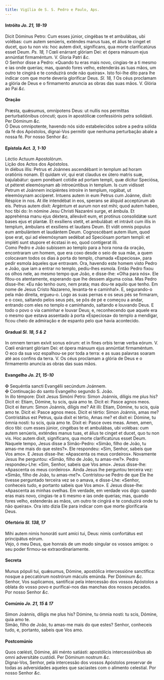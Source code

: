 ```yaml
---
title: Vigília de S. S. Pedro e Paulo, Aps.
---
```


<h4 class="text-center">
  Intróito <em>Jo. 21, 18-19</em>
</h4>
<div class="container-fluid">
  <div class="row">
    <div class="col-6 dropcaps text-justify">
      Dicit Dóminus Petro: Cum esses júnior, cingébas te et ambulábas, ubi
      volébas: cum autem senúeris, exténdes manus tuas, et álius te cinget et
      ducet, quo tu non vis: hoc autem dixit, signíficans, qua morte
      clarificatúrus esset Deum. <em>Ps. 18, 1</em> Cœli enárrant glóriam Dei:
      et ópera mánuum ejus annúntiat firmaméntum. V. Gloria Patri <em>&c.</em>
    </div>
    <div class="col-6 dropcaps text-justify">
      O Senhor disse a Pedro: «Quando tu eras mais novo, cingias-te a ti mesmo e
      ias onde querias; mas, quando fores velho, estenderás as tuas mãos, um
      outro te cingirá e te conduzirá onde não queiras». Isto foi-lhe dito para
      lhe indicar com que morte deveria glorificar Deus. <em>Sl. 18, 1</em> Os
      céus proclamam a glória de Deus e o firmamento anuncia as obras das suas
      mãos. V. Glória ao Pai <em>&c.</em>
    </div>
  </div>
</div>

<h4 class="text-center">Oração</h4>
<div class="container-fluid">
  <div class="row">
    <div class="col-6 dropcaps text-justify">
      Præsta, quǽsumus, omnípotens Deus: ut nullis nos permíttas
      perturbatiónibus cóncuti; quos in apostólicæ confessiónis petra solidásti.
      Per Dóminum <em>&c.</em>
    </div>
    <div class="col-6 dropcaps text-justify">
      Ó Deus omnipotente, havendo nós sido estabelecidos sobre a pedra sólida da
      fé dos Apóstolos, dignai-Vos permitir que nenhuma perturbação abale a
      nossa fé. Por nosso Senhor <em>&c.</em>
    </div>
  </div>
</div>

<h4 class="text-center">
  Epístola <em>Act. 3, 1-10</em>
</h4>
<div class="container-fluid">
  <div class="row">
    <div class="col-6 text-justify">Léctio Actuum Apostolórum.</div>
    <div class="col-6 text-justify">Lição dos Actos dos Apóstolos.</div>
    <div class="col-6 dropcaps text-justify">
      In diébus illis: Petrus et Joánnes ascendébant in templum ad horam
      oratiónis nonam. Et quidam vir, qui erat claudus ex útero matris suæ,
      bajulabátur: quem ponébant cotídie ad portam templi, quæ dícitur Speciósa,
      ut péteret eleemósynam ab introeúntibus in templum. Is cum vidísset Petrum
      et Joánnem incipiéntes introíre in templum, rogábat, ut eleemósynam
      acciperet. Intuens autem in eum Petrus cum Joánne, dixit: Réspice in nos.
      At ille intendébat in eos, sperans se áliquid acceptúrum ab eis. Petrus
      autem dixit: Argéntum et aurum non est mihi; quod autem habeo, hoc tibi
      do: In nómine Jesu Christi Nazaréni surge, et ámbula. Et apprehénsa manu
      ejus déxtera, allevávit eum, et protínus consolidátæ sunt bases ejus et
      plantæ. Et exsíliens stetit, et ambulábat: et intrávit cum illis in
      templum, ámbulans et exsíliens et laudans Deum. Et vidit omnis populus eum
      ambulántem et laudántem Deum. Cognoscébant autem illum, quod ipse erat,
      qui ad eleemósynam sedébat ad Speciósam portam templi: et impléti sunt
      stupore et écstasi in eo, quod contígerat illi.
    </div>
    <div class="col-6 dropcaps text-justify">
      Como Pedro e João subissem ao templo para a hora nona da oração,
      encontraram um homem, que era coxo desde o seio de sua mãe, a quem
      colocavam todos os dias à porta do templo, chamada «Especiosa», para pedir
      esmola àqueles que entravam. Ora, havendo este homem visto Pedro e João,
      que iam a entrar no templo, pediu-lhes esmola. Então Pedro fixou os olhos
      nele, ao mesmo tempo que João, e disse-lhe: «Olha para nós». Ele fitou-os
      atentamente, esperando que lhe dessem alguma coisa. Mas Pedro disse-lhe:
      «Eu não tenho ouro, nem prata; mas dou-te aquilo que tenho. Em nome de
      Jesus Cristo Nazareno, levanta-te e caminha!». E, segurando-o pela mão
      direita, ergueu-o. Logo as suas pernas e os seus pés se firmaram, e o
      coxo, saltando pelos seus pés, se pôs de pé e começou a andar, entrando
      com eles no templo e caminhando, saltando e louvando Deus. E todo o povo o
      via caminhar e louvar Deus; e, reconhecendo que aquele era o mesmo que
      estava assentado à porta «Especiosa» do templo a mendigar, ficou cheio de
      admiração e de espanto pelo que havia acontecido.
    </div>
  </div>
</div>

<h4 class="text-center">
  Gradual <em>Sl. 18, 5 & 2</em>
</h4>
<div class="container-fluid">
  <div class="row">
    <div class="col-6 dropcaps text-justify">
      In omnem terram exívit sonus eórum: et in fines orbis terræ verba eórum.
      V. Cœli enárrant glóriam Dei: et ópera mánuum ejus annúntiat firmaméntum.
    </div>
    <div class="col-6 dropcaps text-justify">
      O eco da sua voz espalhou-se por toda a terra: e as suas palavras soaram
      até aos confins da terra. V. Os céus proclamam a glória de Deus e o
      firmamento anuncia as obras das suas mãos.
    </div>
  </div>
</div>

<h4 class="text-center">
  Evangelho <em>Jo. 21, 15-10</em>
</h4>
<div class="container-fluid">
  <div class="row">
    <div class="col-6 text-justify">
      <span class="text-danger">&#10016;</span> Sequéntia sancti Evangélii
      secúndum Joánnem.
    </div>
    <div class="col-6 text-justify">
      <span class="text-danger">&#10016;</span> Continuação do santo Evangelho
      segundo S. João.
    </div>
    <div class="col-6 dropcaps text-justify">
      In illo témpore: Dixit Jesus Simóni Petro: Simon Joánnis, díligis me plus
      his? Dicit ei: Etiam, Dómine, tu scis, quia amo te. Dicit ei: Pasce agnos
      meos. Dicit ei íterum: Simon Joánnis, díligis me? Ait illi: Etiam, Dómine,
      tu scis, quia amo te. Dicit ei: Pasce agnos meos. Dicit ei tértio: Simon
      Joánnis, amas me? Contristátus est Petrus, quia dixit ei tértio, Amas me?
      et dixit ei: Dómine, tu ómnia nosti: tu scis, quia amo te. Dixit ei: Pasce
      oves meas. Amen, amen, dico tibi: cum esses júnior, cingébas te et
      ambulábas, ubi volébas: cum autem senúeris, exténdes manus tuas, et álius
      te cinget et ducet, quo tu non vis. Hoc autem dixit, signíficans, qua
      morte clarificatúrus esset Deum.
    </div>
    <div class="col-6 dropcaps text-justify">
      Naquele tempo, Jesus disse a Simão-Pedro: «Simão, filho de João, tu
      amas-me mais do que estes?». Ele respondeu: «Sim, Senhor, sabeis que Vos
      amo». E Jesus disse-lhe: «Apascenta os meus cordeiros». Novamente Jesus
      lhe perguntou: «Simão, filho de João, tu amas-me?». Pedro respondeu-Lhe:
      «Sim, Senhor, sabeis que Vos amo». Jesus disse-lhe: «Apascenta os meus
      cordeiros». Ainda Jesus lhe perguntou terceira vez: «Simão, filho de João,
      tu amas-me?». Contristou-se Pedro de que Ele lhe tivesse perguntado
      terceira vez se o amava, e disse-Lhe: «Senhor, conheceis tudo, e portanto
      sabeis que Vos amo». E Jesus disse-lhe: «Apascenta as minhas ovelhas. Em
      verdade, em verdade vos digo: quando eras mais novo, cingias-te a ti mesmo
      e ias onde querias; mas, quando fores velho, estenderás as mãos, um outro
      te cingirá e te conduzirá onde tu não queiras». Ora isto dizia Ele para
      indicar com que morte glorificaria Deus.
    </div>
  </div>
</div>

<h4 class="text-center">
  Ofertório <em>Sl. 138, 17</em>
</h4>
<div class="container-fluid">
  <div class="row">
    <div class="col-6 dropcaps text-justify">
      Mihi autem nimis honoráti sunt amíci tui, Deus: nimis confortátus est
      principátus eórum.
    </div>
    <div class="col-6 dropcaps text-justify">
      Vejo, ó meu Deus, que honrais de um modo singular os vossos amigos: o seu
      poder firmou-se extraordinariamente.
    </div>
  </div>
</div>

<h4 class="text-center">Secreta</h4>
<div class="container-fluid">
  <div class="row">
    <div class="col-6 dropcaps text-justify">
      Munus pópuli tui, quǽsumus, Dómine, apostólica intercessióne sanctífica:
      nosque a peccatórum nostrórum máculis emúnda. Per Dóminum <em>&c.</em>
    </div>
    <div class="col-6 dropcaps text-justify">
      Senhor, Vos suplicamos, santificai pela intercessão dos vossos Apóstolos a
      oblata do vosso povo e purificai-nos das manchas dos nossos pecados. Por
      nosso Senhor <em>&c.</em>
    </div>
  </div>
</div>

<h4 class="text-center">
  Comúnio <em>Jo. 21, 15 & 17</em>
</h4>
<div class="container-fluid">
  <div class="row">
    <div class="col-6 dropcaps text-justify">
      Simon Joánnis, díligis me plus his? Dómine, tu ómnia nosti: tu scis,
      Dómine, quia amo te.
    </div>
    <div class="col-6 dropcaps text-justify">
      Simão, filho de João, tu amas-me mais do que estes? Senhor, conheceis
      tudo, e, portanto, sabeis que Vos amo.
    </div>
  </div>
</div>

<h4 class="text-center">Postcomúnio</h4>
<div class="container-fluid">
  <div class="row">
    <div class="col-6 dropcaps text-justify">
      Quos cœlésti, Dómine, álii ménto satiásti: apostólicis intercessiónibus ab
      omni adversitáte custódi. Per Dóminum nostrum <em>&c.</em>
    </div>
    <div class="col-6 dropcaps text-justify">
      Dignai-Vos, Senhor, pela intercessão dos vossos Apóstolos preservar de
      todas as adversidades aqueles que saciastes com o alimento celestial. Por
      nosso Senhor <em>&c.</em>
    </div>
  </div>
</div>
